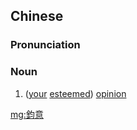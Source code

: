 {{also|钧意}}
==Chinese==
{{zh-forms|s=钧意}}

===Pronunciation===
{{zh-pron
|m=jūnyì
|c=gwan1 ji3
|cat=n
}}

===Noun===
{{zh-noun}}

# {{lb|zh|archaic}} ([[your]] [[esteemed]]) [[opinion]]

[[mg:鈞意]]